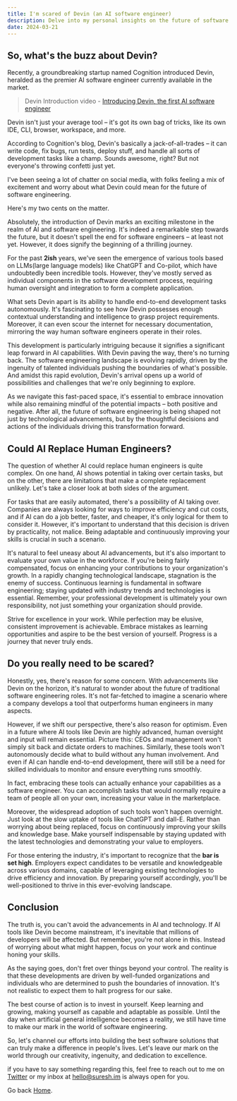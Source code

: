 ```yaml
---
title: I'm scared of Devin (an AI software engineer)
description: Delve into my personal insights on the future of software engineering amidst the emergence of AI tools like Devin. Navigate uncertainties, embrace innovation, and carve your unique path in this ever-evolving landscape.
date: 2024-03-21
---
```


## So, what's the buzz about Devin?

Recently, a groundbreaking startup named Cognition introduced Devin, heralded as the premier AI software engineer currently available in the market.

> Devin Introduction video - [Introducing Devin, the first AI software engineer](https://www.youtube.com/watch?v=fjHtjT7GO1c)

Devin isn't just your average tool – it's got its own bag of tricks, like its own IDE, CLI, browser, workspace, and more.

According to Cognition's blog, Devin's basically a jack-of-all-trades – it can write code, fix bugs, run tests, deploy stuff, and handle all sorts of development tasks like a champ. Sounds awesome, right? But not everyone's throwing confetti just yet.

I've been seeing a lot of chatter on social media, with folks feeling a mix of excitement and worry about what Devin could mean for the future of software engineering.

Here's my two cents on the matter.

Absolutely, the introduction of Devin marks an exciting milestone in the realm of AI and software engineering. It's indeed a remarkable step towards the future, but it doesn't spell the end for software engineers – at least not yet. However, it does signify the beginning of a thrilling journey.

For the past **2ish** years, we've seen the emergence of various tools based on LLMs(large language models) like ChatGPT and Co-pilot, which have undoubtedly been incredible tools. However, they've mostly served as individual components in the software development process, requiring human oversight and integration to form a complete application.

What sets Devin apart is its ability to handle end-to-end development tasks autonomously. It's fascinating to see how Devin possesses enough contextual understanding and intelligence to grasp project requirements. Moreover, it can even scour the internet for necessary documentation, mirroring the way human software engineers operate in their roles.

This development is particularly intriguing because it signifies a significant leap forward in AI capabilities. With Devin paving the way, there's no turning back. The software engineering landscape is evolving rapidly, driven by the ingenuity of talented individuals pushing the boundaries of what's possible. And amidst this rapid evolution, Devin's arrival opens up a world of possibilities and challenges that we're only beginning to explore.

As we navigate this fast-paced space, it's essential to embrace innovation while also remaining mindful of the potential impacts – both positive and negative. After all, the future of software engineering is being shaped not just by technological advancements, but by the thoughtful decisions and actions of the individuals driving this transformation forward.

## Could AI Replace Human Engineers?

The question of whether AI could replace human engineers is quite complex. On one hand, AI shows potential in taking over certain tasks, but on the other, there are limitations that make a complete replacement unlikely. Let's take a closer look at both sides of the argument.

For tasks that are easily automated, there's a possibility of AI taking over. Companies are always looking for ways to improve efficiency and cut costs, and if AI can do a job better, faster, and cheaper, it's only logical for them to consider it. However, it's important to understand that this decision is driven by practicality, not malice. Being adaptable and continuously improving your skills is crucial in such a scenario.

It's natural to feel uneasy about AI advancements, but it's also important to evaluate your own value in the workforce. If you're being fairly compensated, focus on enhancing your contributions to your organization's growth. In a rapidly changing technological landscape, stagnation is the enemy of success. Continuous learning is fundamental in software engineering; staying updated with industry trends and technologies is essential. Remember, your professional development is ultimately your own responsibility, not just something your organization should provide.

Strive for excellence in your work. While perfection may be elusive, consistent improvement is achievable. Embrace mistakes as learning opportunities and aspire to be the best version of yourself. Progress is a journey that never truly ends.

## Do you really need to be scared?

Honestly, yes, there's reason for some concern. With advancements like Devin on the horizon, it's natural to wonder about the future of traditional software engineering roles. It's not far-fetched to imagine a scenario where a company develops a tool that outperforms human engineers in many aspects.

However, if we shift our perspective, there's also reason for optimism. Even in a future where AI tools like Devin are highly advanced, human oversight and input will remain essential. Picture this: CEOs and management won't simply sit back and dictate orders to machines. Similarly, these tools won't autonomously decide what to build without any human involvement. And even if AI can handle end-to-end development, there will still be a need for skilled individuals to monitor and ensure everything runs smoothly.

In fact, embracing these tools can actually enhance your capabilities as a software engineer. You can accomplish tasks that would normally require a team of people all on your own, increasing your value in the marketplace.

Moreover, the widespread adoption of such tools won't happen overnight. Just look at the slow uptake of tools like ChatGPT and dall-E. Rather than worrying about being replaced, focus on continuously improving your skills and knowledge base. Make yourself indispensable by staying updated with the latest technologies and demonstrating your value to employers.

For those entering the industry, it's important to recognize that the **bar is set high**. Employers expect candidates to be versatile and knowledgeable across various domains, capable of leveraging existing technologies to drive efficiency and innovation. By preparing yourself accordingly, you'll be well-positioned to thrive in this ever-evolving landscape.

## Conclusion

The truth is, you can't avoid the advancements in AI and technology. If AI tools like Devin become mainstream, it's inevitable that millions of developers will be affected. But remember, you're not alone in this. Instead of worrying about what might happen, focus on your work and continue honing your skills.

As the saying goes, don't fret over things beyond your control. The reality is that these developments are driven by well-funded organizations and individuals who are determined to push the boundaries of innovation. It's not realistic to expect them to halt progress for our sake.

The best course of action is to invest in yourself. Keep learning and growing, making yourself as capable and adaptable as possible. Until the day when artificial general intelligence becomes a reality, we still have time to make our mark in the world of software engineering.

So, let's channel our efforts into building the best software solutions that can truly make a difference in people's lives. Let's leave our mark on the world through our creativity, ingenuity, and dedication to excellence.

if you have to say something regarding this, feel free to reach out to me on [Twitter](https://twitter.com/elision_ims) or my inbox at [hello@suresh.im](hello@suresh.im) is always open for you.

Go back [Home](/).
